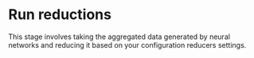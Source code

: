
# Run reductions

This stage involves taking the aggregated data generated by neural networks and
reducing it based on your <ExcelIcon /> configuration reducers settings.
